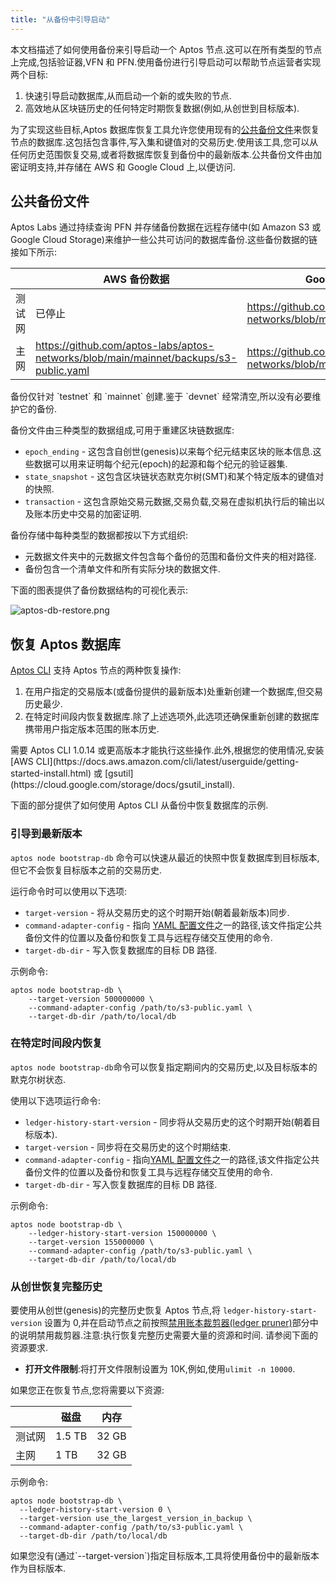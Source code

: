 ```yaml
---
title: "从备份中引导启动"
---
```



本文档描述了如何使用备份来引导启动一个 Aptos 节点.这可以在所有类型的节点上完成,包括验证器,VFN 和 PFN.使用备份进行引导启动可以帮助节点运营者实现两个目标:

1. 快速引导启动数据库,从而启动一个新的或失败的节点.
2. 高效地从区块链历史的任何特定时期恢复数据(例如,从创世到目标版本).

为了实现这些目标,Aptos 数据库恢复工具允许您使用现有的[公共备份文件](#公共备份文件)来恢复节点的数据库.这包括包含事件,写入集和键值对的交易历史.使用该工具,您可以从任何历史范围恢复交易,或者将数据库恢复到备份中的最新版本.公共备份文件由加密证明支持,并存储在 AWS 和 Google Cloud 上,以便访问.

## 公共备份文件

Aptos Labs 通过持续查询 PFN 并存储备份数据在远程存储中(如 Amazon S3 或 Google Cloud Storage)来维护一些公共可访问的数据库备份.这些备份数据的链接如下所示:

|     | AWS 备份数据                                                                              | Google Cloud 备份数据                                                               |
| --- | ------------------------------------------------------------------------------------- | ------------------------------------------------------------------------------- |
| 测试网 | 已停止                                                                                   | https://github.com/aptos-labs/aptos-networks/blob/main/testnet/backups/gcs.yaml |
| 主网  | https://github.com/aptos-labs/aptos-networks/blob/main/mainnet/backups/s3-public.yaml | https://github.com/aptos-labs/aptos-networks/blob/main/mainnet/backups/gcs.yaml |

<Aside type="note">
  备份仅针对 `testnet` 和 `mainnet` 创建.鉴于 `devnet` 经常清空,所以没有必要维护它的备份.
</Aside>

备份文件由三种类型的数据组成,可用于重建区块链数据库:

- `epoch_ending` - 这包含自创世(genesis)以来每个纪元结束区块的账本信息.这些数据可以用来证明每个纪元(epoch)的起源和每个纪元的验证器集.
- `state_snapshot` - 这包含区块链状态默克尔树(SMT)和某个特定版本的键值对的快照.
- `transaction` - 这包含原始交易元数据,交易负载,交易在虚拟机执行后的输出以及账本历史中交易的加密证明.

备份存储中每种类型的数据都按以下方式组织:

- 元数据文件夹中的元数据文件包含每个备份的范围和备份文件夹的相对路径.
- 备份包含一个清单文件和所有实际分块的数据文件.

下面的图表提供了备份数据结构的可视化表示:

![aptos-db-restore.png](/images/aptos-db-restore.png)

## 恢复 Aptos 数据库

[Aptos CLI](/zh/build/cli) 支持 Aptos 节点的两种恢复操作:

1. 在用户指定的交易版本(或备份提供的最新版本)处重新创建一个数据库,但交易历史最少.
2. 在特定时间段内恢复数据库.除了上述选项外,此选项还确保重新创建的数据库携带用户指定版本范围的账本历史.

<Aside type="note">
  需要 Aptos CLI 1.0.14 或更高版本才能执行这些操作.此外,根据您的使用情况,安装 [AWS CLI](https://docs.aws.amazon.com/cli/latest/userguide/getting-started-install.html) 或 [gsutil](https://cloud.google.com/storage/docs/gsutil_install).
</Aside>

下面的部分提供了如何使用 Aptos CLI 从备份中恢复数据库的示例.

### 引导到最新版本

`aptos node bootstrap-db` 命令可以快速从最近的快照中恢复数据库到目标版本,但它不会恢复目标版本之前的交易历史.

运行命令时可以使用以下选项:

- `target-version` - 将从交易历史的这个时期开始(朝着最新版本)同步.
- `command-adapter-config` - 指向 [YAML 配置文件](#公共备份文件)之一的路径,该文件指定公共备份文件的位置以及备份和恢复工具与远程存储交互使用的命令.
- `target-db-dir` - 写入恢复数据库的目标 DB 路径.

示例命令:

```shellscript filename="Terminal"
aptos node bootstrap-db \
    --target-version 500000000 \
    --command-adapter-config /path/to/s3-public.yaml \
    --target-db-dir /path/to/local/db
```

### 在特定时间段内恢复

`aptos node bootstrap-db`命令可以恢复指定期间内的交易历史,以及目标版本的默克尔树状态.

使用以下选项运行命令:

- `ledger-history-start-version` - 同步将从交易历史的这个时期开始(朝着目标版本).
- `target-version` - 同步将在交易历史的这个时期结束.
- `command-adapter-config` - 指向[YAML 配置文件](#公共备份文件)之一的路径,该文件指定公共备份文件的位置以及备份和恢复工具与远程存储交互使用的命令.
- `target-db-dir` - 写入恢复数据库的目标 DB 路径.

示例命令:

```shellscript filename="Terminal"
aptos node bootstrap-db \
    --ledger-history-start-version 150000000 \
    --target-version 155000000 \
    --command-adapter-config /path/to/s3-public.yaml \
    --target-db-dir /path/to/local/db
```

### 从创世恢复完整历史

要使用从创世(genesis)的完整历史恢复 Aptos 节点,将 `ledger-history-start-version` 设置为 0,并在启动节点之前按照[禁用账本裁剪器(ledger pruner)](/zh/network/nodes/configure/data-pruning)部分中的说明禁用裁剪器.注意:执行恢复完整历史需要大量的资源和时间.
请参阅下面的资源要求.

- **打开文件限制**:将打开文件限制设置为 10K,例如,使用`ulimit -n 10000`.

如果您正在恢复节点,您将需要以下资源:

|     | 磁盘     | 内存    |
| --- | ------ | ----- |
| 测试网 | 1.5 TB | 32 GB |
| 主网  | 1 TB   | 32 GB |

示例命令:

```shellscript filename="Terminal"
aptos node bootstrap-db \
  --ledger-history-start-version 0 \
  --target-version use_the_largest_version_in_backup \
  --command-adapter-config /path/to/s3-public.yaml \
  --target-db-dir /path/to/local/db
```

<Aside type="note">
  如果您没有(通过`--target-version`)指定目标版本,工具将使用备份中的最新版本作为目标版本.
</Aside>
